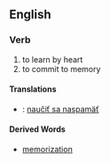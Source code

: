 ==English==
===Verb===
# to learn by heart
# to commit to memory
====Translations====
*{{sk}}: [[naučiť sa naspamäť]]
====Derived Words====
* [[memorization]]